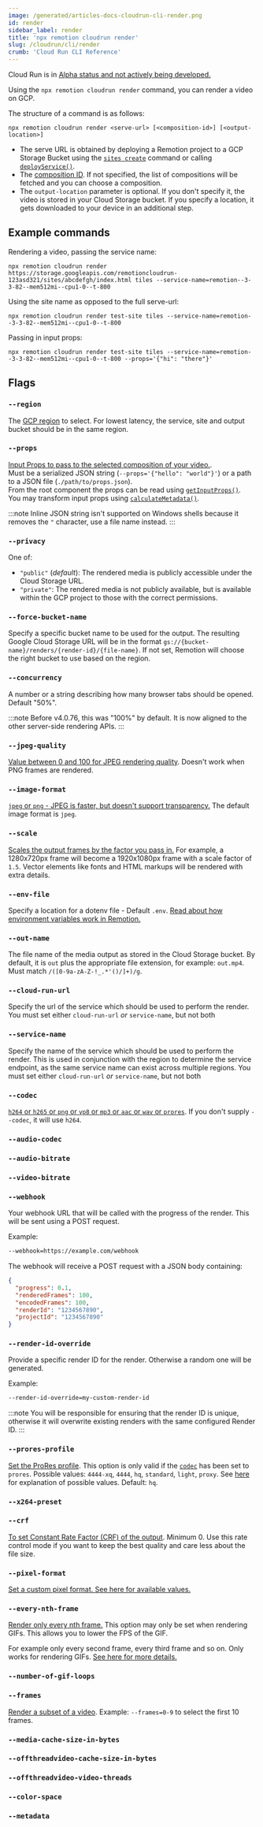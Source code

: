 ```yaml
---
image: /generated/articles-docs-cloudrun-cli-render.png
id: render
sidebar_label: render
title: 'npx remotion cloudrun render'
slug: /cloudrun/cli/render
crumb: 'Cloud Run CLI Reference'
---
```


<ExperimentalBadge>
  <p>
    Cloud Run is in <a href="/docs/cloudrun/status">Alpha status and not actively being developed.</a>
  </p>
</ExperimentalBadge>

Using the `npx remotion cloudrun render` command, you can render a video on GCP.

The structure of a command is as follows:

```
npx remotion cloudrun render <serve-url> [<composition-id>] [<output-location>]
```

- The serve URL is obtained by deploying a Remotion project to a GCP Storage Bucket using the [`sites create`](/docs/cloudrun/cli/sites/create) command or calling [`deployService()`](/docs/cloudrun/deployservice).
- The [composition ID](/docs/terminology/composition#composition-id). If not specified, the list of compositions will be fetched and you can choose a composition.
- The `output-location` parameter is optional. If you don't specify it, the video is stored in your Cloud Storage bucket. If you specify a location, it gets downloaded to your device in an additional step.

## Example commands

Rendering a video, passing the service name:

```
npx remotion cloudrun render https://storage.googleapis.com/remotioncloudrun-123asd321/sites/abcdefgh/index.html tiles --service-name=remotion--3-3-82--mem512mi--cpu1-0--t-800
```

Using the site name as opposed to the full serve-url:

```
npx remotion cloudrun render test-site tiles --service-name=remotion--3-3-82--mem512mi--cpu1-0--t-800
```

Passing in input props:

```
npx remotion cloudrun render test-site tiles --service-name=remotion--3-3-82--mem512mi--cpu1-0--t-800 --props='{"hi": "there"}'
```

## Flags

### `--region`

The [GCP region](/docs/cloudrun/region-selection) to select. For lowest latency, the service, site and output bucket should be in the same region.

### `--props`

[Input Props to pass to the selected composition of your video.](/docs/passing-props#passing-input-props-in-the-cli).  
Must be a serialized JSON string (`--props='{"hello": "world"}'`) or a path to a JSON file (`./path/to/props.json`).  
From the root component the props can be read using [`getInputProps()`](/docs/get-input-props).  
You may transform input props using [`calculateMetadata()`](/docs/calculate-metadata).

:::note
Inline JSON string isn't supported on Windows shells because it removes the `"` character, use a file name instead.
:::

### `--privacy`

One of:

- `"public"` (_default_): The rendered media is publicly accessible under the Cloud Storage URL.
- `"private"`: The rendered media is not publicly available, but is available within the GCP project to those with the correct permissions.

### `--force-bucket-name`

Specify a specific bucket name to be used for the output. The resulting Google Cloud Storage URL will be in the format `gs://{bucket-name}/renders/{render-id}/{file-name}`. If not set, Remotion will choose the right bucket to use based on the region.

### `--concurrency`

A number or a string describing how many browser tabs should be opened. Default "50%".

:::note
Before v4.0.76, this was "100%" by default. It is now aligned to the other server-side rendering APIs.
:::

### `--jpeg-quality`

[Value between 0 and 100 for JPEG rendering quality](/docs/config#setjpegquality). Doesn't work when PNG frames are rendered.

### `--image-format`

[`jpeg` or `png` - JPEG is faster, but doesn't support transparency.](/docs/config#setvideoimageformat) The default image format is `jpeg`.

### `--scale`

[Scales the output frames by the factor you pass in.](/docs/scaling) For example, a 1280x720px frame will become a 1920x1080px frame with a scale factor of `1.5`. Vector elements like fonts and HTML markups will be rendered with extra details.

### `--env-file`

Specify a location for a dotenv file - Default `.env`. [Read about how environment variables work in Remotion.](/docs/env-variables)

### `--out-name`

The file name of the media output as stored in the Cloud Storage bucket. By default, it is `out` plus the appropriate file extension, for example: `out.mp4`. Must match `/([0-9a-zA-Z-!_.*'()/]+)/g`.

### `--cloud-run-url`

Specify the url of the service which should be used to perform the render. You must set either `cloud-run-url` _or_ `service-name`, but not both

### `--service-name`

Specify the name of the service which should be used to perform the render. This is used in conjunction with the region to determine the service endpoint, as the same service name can exist across multiple regions. You must set either `cloud-run-url` _or_ `service-name`, but not both

### `--codec`

[`h264` or `h265` or `png` or `vp8` or `mp3` or `aac` or `wav` or `prores`](/docs/config#setcodec). If you don't supply `--codec`, it will use `h264`.

### `--audio-codec`

<Options id="audio-codec" />

### `--audio-bitrate`

<Options id="audio-bitrate" />

### `--video-bitrate`

<Options id="video-bitrate" />

### `--webhook`

Your webhook URL that will be called with the progress of the render. This will be sent using a POST request.

Example:

```bash
--webhook=https://example.com/webhook
```

The webhook will receive a POST request with a JSON body containing:

```json
{
  "progress": 0.1,
  "renderedFrames": 100,
  "encodedFrames": 100,
  "renderId": "1234567890",
  "projectId": "1234567890"
}
```

### `--render-id-override`

Provide a specific render ID for the render. Otherwise a random one will be generated.

Example:

```bash
--render-id-override=my-custom-render-id
```

:::note
You will be responsible for ensuring that the render ID is unique, otherwise it will overwrite existing renders with the same configured Render ID.
:::

### `--prores-profile`

[Set the ProRes profile](/docs/config#setproresprofile). This option is only valid if the [`codec`](#--codec) has been set to `prores`. Possible values: `4444-xq`, `4444`, `hq`, `standard`, `light`, `proxy`. See [here](https://video.stackexchange.com/a/14715) for explanation of possible values. Default: `hq`.

### `--x264-preset`

<Options id="x264-preset" />

### `--crf`

[To set Constant Rate Factor (CRF) of the output](/docs/config#setcrf). Minimum 0. Use this rate control mode if you want to keep the best quality and care less about the file size.

### `--pixel-format`

[Set a custom pixel format. See here for available values.](/docs/config#setpixelformat)

### `--every-nth-frame`

[Render only every nth frame.](/docs/config#seteverynthframe) This option may only be set when rendering GIFs. This allows you to lower the FPS of the GIF.

For example only every second frame, every third frame and so on. Only works for rendering GIFs. [See here for more details.](/docs/render-as-gif)

### `--number-of-gif-loops`

<Options id="number-of-gif-loops" />

### `--frames`

[Render a subset of a video](/docs/config#setframerange). Example: `--frames=0-9` to select the first 10 frames.

### `--media-cache-size-in-bytes`<AvailableFrom v="4.0.352"/>

<Options id="media-cache-size-in-bytes" />

### `--offthreadvideo-cache-size-in-bytes`<AvailableFrom v="4.0.23"/>

<Options id="offthreadvideo-cache-size-in-bytes" />

### `--offthreadvideo-video-threads`<AvailableFrom v="4.0.261"/>

<Options id="offthreadvideo-video-threads" />

### `--color-space`<AvailableFrom v="4.0.28"/>

<Options cli id="color-space" />

### `--metadata`<AvailableFrom v="4.0.216" />

<Options cli id="metadata" />
